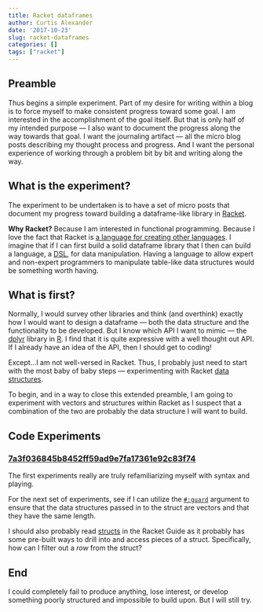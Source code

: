 ```yaml
---
title: Racket dataframes
author: Curtis Alexander
date: '2017-10-23'
slug: racket-dataframes
categories: []
tags: ["racket"]
---
```


## Preamble
Thus begins a simple experiment.  Part of my desire for writing within a blog is to force myself to make consistent progress toward some goal.  I am interested in the accomplishment of the goal itself.  But that is only half of my intended purpose &mdash; I also want to document the progress along the way towards that goal.  I want the journaling artifact &mdash; all the micro blog posts describing my thought process and progress.  And I want the personal experience of working through a problem bit by bit and writing along the way.

## What is the experiment?
The experiment to be undertaken is to have a set of micro posts that document my progress toward building a dataframe-like library in [Racket](https://racket-lang.org/).

**Why Racket?**  Because I am interested in functional programming.  Because I love the fact that Racket is [a language for creating other languages](http://www.ccs.neu.edu/home/matthias/manifesto/).  I imagine that if I can first build a solid dataframe library that I then can build a language, a [DSL](https://beautifulracket.com/appendix/domain-specific-languages.html), for data manipulation.  Having a language to allow expert and non-expert programmers to manipulate table-like data structures would be something worth having.

## What is first?
Normally, I would survey other libraries and think (and overthink) exactly how I would want to design a dataframe &mdash; both the data structure and the functionality to be developed.  But I know which API I want to mimic &mdash; the [dplyr](http://dplyr.tidyverse.org/) library in [R](https://www.r-project.org/).  I find that it is quite expressive with a well thought out API.  If I already have an idea of the API, then I should get to coding!

Except...I am not well-versed in Racket.  Thus, I probably just need to start with the most baby of baby steps &mdash; experimenting with Racket [data structures](https://beautifulracket.com/explainer/data-structures.html).

To begin, and in a way to close this extended preamble, I am going to experiment with vectors and structures within Racket as I suspect that a combination of the two are probably the data structure I will want to build.

## Code Experiments

### [7a3f036845b8452ff59ad9e7fa17361e92c83f74](https://github.com/curtisalexander/dataframe/commit/7a3f036845b8452ff59ad9e7fa17361e92c83f74)
The first experiments really are truly refamiliarizing myself with syntax and playing.

For the next set of experiments, see if I can utilize the [`#:guard`](http://docs.racket-lang.org/reference/creatingmorestructs.html#%28def._%28%28quote._~23~25kernel%29._make-struct-type%29%29) argument to ensure that the data structures passed in to the struct are vectors and that they have the same length.

I should also probably read [structs](http://docs.racket-lang.org/reference/define-struct.html) in the Racket Guide as it probably has some pre-built ways to drill into and access pieces of a struct.  Specifically, how can I filter out a *row* from the struct?

## End
I could completely fail to produce anything, lose interest, or develop something poorly structured and impossible to build upon.  But I will still try.
